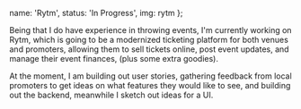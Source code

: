 
  name: 'Rytm',
  status: 'In Progress',
  img: rytm
};

Being that I do have experience in throwing events, I'm currently working on Rytm, which is going to be a modernized ticketing platform for both venues and promoters, allowing them to sell tickets online, post event updates, and manage their event finances, (plus some extra goodies).

At the moment, I am building out user stories, gathering feedback from local promoters to get ideas on what features they would like to see, and building out the backend, meanwhile I sketch out ideas for a UI.
